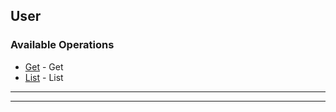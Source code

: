 
## User

### Available Operations

* [Get](/go/user/get) - Get
* [List](/go/user/list) - List

---
<Get />

---
<List />
